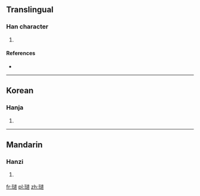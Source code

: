 {{also|璡}}
==Translingual==

===Han character===
{{Han char|rn=96|rad=玉|as=07|sn=11|four=|canj=一土卜廿廿 (MGYTT)}}

# {{defn|Han|sort=玉07}}

====References====
* {{Han ref|kx=0736.081|hdz=21114.130|uh=740E|ud=29710}}

----

==Korean==

===Hanja===
{{ko-hanja|hangeul=진|eumhun=|rv=jin|mr=chin|y=cin}}

# {{defn|Korean|sort=玉07}}

----

==Mandarin==

===Hanzi===
{{cmn-hanzi|pin=[[jīn]] ([[jin1]]), [[jìn]] ([[jin4]])|wg=chin<sup>1</sup>, chin<sup>4</sup>}}

# {{defn|Mandarin|sort=玉07}}

[[fr:琎]]
[[pl:琎]]
[[zh:琎]]